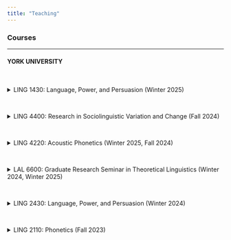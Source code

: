 ```yaml
---
title: "Teaching"
---
```


### Courses

---

#### YORK UNIVERSITY

<br>

<details>
<summary>LING 1430: Language, Power, and Persuasion (Winter
2025)</summary>
<br> This is how you dropdown.
</details>

<br>

<details>
<summary>LING 4400: Research in Sociolinguistic Variation and Change
(Fall 2024)</summary>
<br> This is how you dropdown.
</details>

<br>

<details>
<summary>LING 4220: Acoustic Phonetics (Winter 2025, Fall
2024)</summary>
<br> An investigation of acoustic-phonetic aspects of speech and their relation to speech perception and recognition. Practical experience in techniques of acoustic-phonetic research.  

-----

[Lab 1 - Exploring Praat](acoustic_phonetics_labs/new_labs/Lab1.html)  
[Lab 2 - Voicing in Stop Consonants](acoustic_phonetics_labs/new_labs/Lab2.html)  
[Lab 3 - Vowel Properties](acoustic_phonetics_labs/new_labs/Lab3.html)  
[Lab 4 - The Source-Filter Model of Speech: Fundamental frequency, harmonics and formants](acoustic_phonetics_labs/new_labs/Lab4.html)  
[Lab 5 - Glides and Liquids](acoustic_phonetics_labs/new_labs/Lab5.html)  
[Lab 6 - Obstruent Place of Articulation](acoustic_phonetics_labs/new_labs/Lab6.html)  
[Lab 7 - Phonation Types](acoustic_phonetics_labs/new_labs/Lab7.html)  
[Lab 8 - Nasals](acoustic_phonetics_labs/new_labs/Lab8.html)  

</details>

<br>

<details>
<summary>LAL 6600: Graduate Research Seminar in Theoretical Linguistics
(Winter 2024, Winter 2025)</summary>
<br> This is how you dropdown.
</details>

<br>

<details>
<summary>LING 2430: Language, Power, and Persuasion (Winter
2024)</summary>
<br> This is how you dropdown.
</details>

<br>

<details>
<summary>LING 2110: Phonetics (Fall 2023)</summary>
<br> This is how you dropdown.
</details>

<br>
